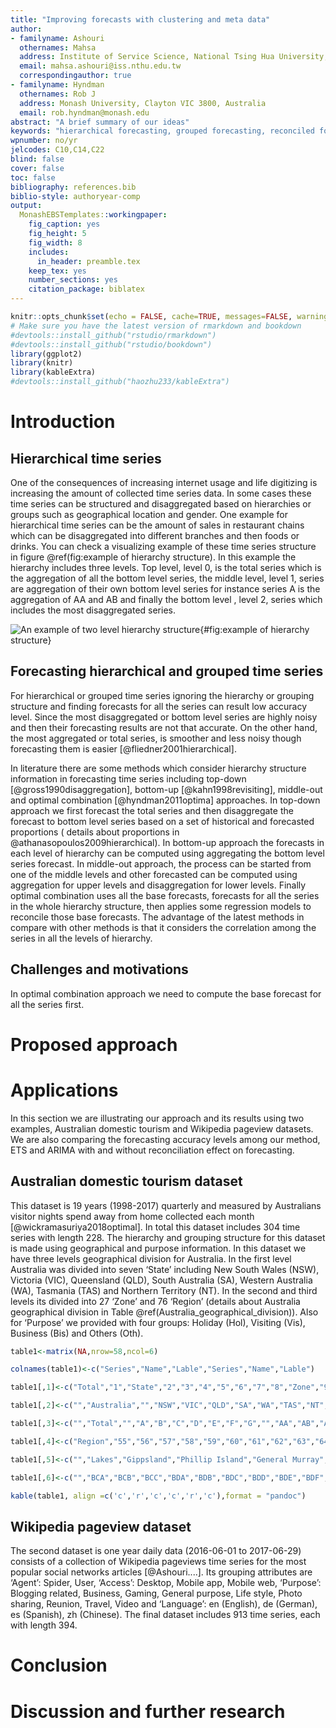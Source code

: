 ```yaml
---
title: "Improving forecasts with clustering and meta data"
author:
- familyname: Ashouri
  othernames: Mahsa
  address: Institute of Service Science, National Tsing Hua University, Taiwan
  email: mahsa.ashouri@iss.nthu.edu.tw
  correspondingauthor: true
- familyname: Hyndman
  othernames: Rob J
  address: Monash University, Clayton VIC 3800, Australia
  email: rob.hyndman@monash.edu
abstract: "A brief summary of our ideas"
keywords: "hierarchical forecasting, grouped forecasting, reconciled forecast, linear regression, ..."
wpnumber: no/yr
jelcodes: C10,C14,C22
blind: false
cover: false
toc: false
bibliography: references.bib
biblio-style: authoryear-comp
output:
  MonashEBSTemplates::workingpaper:
    fig_caption: yes
    fig_height: 5
    fig_width: 8
    includes:
      in_header: preamble.tex
    keep_tex: yes
    number_sections: yes
    citation_package: biblatex
---
```


```r
knitr::opts_chunk$set(echo = FALSE, cache=TRUE, messages=FALSE, warning=FALSE)
# Make sure you have the latest version of rmarkdown and bookdown
#devtools::install_github("rstudio/rmarkdown")
#devtools::install_github("rstudio/bookdown")
library(ggplot2)
library(knitr)
library(kableExtra)
#devtools::install_github("haozhu233/kableExtra")

```


# Introduction

## Hierarchical time series

One of the consequences of increasing internet usage and life digitizing is increasing the amount of collected time series data. In some cases these time series can be structured and disaggregated based on hierarchies or groups such as geographical location and gender. One example for hierarchical time series can be the amount of sales in restaurant chains which can be disaggregated into different branches and then foods or drinks. You can check a visualizing example of these time series structure in figure \@ref(fig:example of hierarchy structure). In this example the hierarchy includes three levels. Top level, level 0, is the total series which is the aggregation of all the bottom level series, the middle level, level 1, series are aggregation of their own bottom level series for instance series A is the aggregation of AA and AB and finally  the bottom level , level 2, series which includes the most disaggregated series. 

![An example of two level hierarchy structure](Paper-Figures/hierarchical_example.jpg){#fig:example of hierarchy structure}

## Forecasting hierarchical and grouped time series

For hierarchical or grouped time series ignoring the hierarchy or grouping structure and finding forecasts for all the series can result low accuracy level. Since the most disaggregated or bottom level series are highly noisy and then their forecasting results are not that accurate. On the other hand, the most aggregated or total series, is smoother and less noisy though forecasting them is easier [@fliedner2001hierarchical]. 

In literature there are some methods which consider hierarchy structure information in forecasting time series including top-down [@gross1990disaggregation], bottom-up [@kahn1998revisiting], middle-out and optimal combination [@hyndman2011optima] approaches. In top-down approach we first forecast the total series and then disaggregate the forecast to bottom level series based on a set of historical and forecasted proportions ( details about proportions in @athanasopoulos2009hierarchical). In bottom-up approach the forecasts in each level of hierarchy can be computed using aggregating the bottom level series forecast. In middle-out approach, the process can be started from one of the middle levels and other forecasted can be computed using aggregation for upper levels and disaggregation for lower levels. Finally optimal combination uses all the base forecasts, forecasts for all the series in the whole hierarchy structure, then applies some regression models to reconcile those base forecasts. The advantage of the latest methods in compare with other methods is that it considers the correlation among the series in all the levels of hierarchy.     

## Challenges and motivations

In optimal combination approach we need to compute the base forecast for all the series first. 

# Proposed approach

# Applications

In this section we are illustrating our approach and its results using two examples, Australian domestic tourism and Wikipedia pageview datasets. We are also comparing the forecasting accuracy levels among our method, ETS and ARIMA with and without reconciliation effect on forecasting. 

## Australian domestic tourism dataset

This dataset is 19 years (1998-2017) quarterly and measured by Australians visitor nights spend away from home collected each month [@wickramasuriya2018optimal]. In total this dataset includes 304 time series with length 228. The hierarchy and grouping structure for this dataset is made using geographical and purpose information. In this dataset we have three levels geographical division for Australia. In the first level Australia was divided into seven 'State' including New South Wales (NSW), Victoria (VIC), Queensland (QLD), South Australia (SA), Western Australia (WA), Tasmania (TAS) and Northern Territory (NT). In the second and third levels its divided into 27 'Zone' and 76 'Region' (details about Australia geographical division in Table \@ref(Australia_geographical_division)). Also for 'Purpose' we provided with four groups: Holiday (Hol), Visiting (Vis), Business (Bis) and Others (Oth).    

```r

table1<-matrix(NA,nrow=58,ncol=6)

colnames(table1)<-c("Series","Name","Lable","Series","Name","Lable")

table1[,1]<-c("Total","1","State","2","3","4","5","6","7","8","Zone","9","10","11","12","13","14","15","16","17","18","19","20","21","22","23","24","25","26","27","28","29","30","31","32","33","34","35","Region","36","37","38","39","40","41","42","43","44","45","46","47","48","49","50","51","52","53","54")

table1[,2]<-c("","Australia","","NSW","VIC","QLD","SA","WA","TAS","NT","","Metro NSW","Nth Coast NSW","Sth Coast NSW","Sth NSW","Nth NSW","ACT","Metro VIC","West Coast VIC","East Coast VIC","Nth East VIC","Nth West VIC","Metro QLD","Central Coast QLD","Nth Coast QLD","Inland QLD","Metro SA","Sth Coast SA","Inland SA","West Coast SA","West Coast WA","Nth WA","Sth WA","Sth TAS","Nth East TAS","Nth West TAS","Nth Coast NT","Central NT","","Sydney","Central Coast","Hunter","North Coast NSW","Northern Rivers Tropical NSW","South Coast","Snowy Mountains","Capital Country","The Murray","Riverina","Central NSW","New England North West","Outback NSW","Blue Mountains","Canberra","Melbourne","Peninsula","Geelong","Western")

table1[,3]<-c("","Total","","A","B","C","D","E","F","G","","AA","AB","AC","AD","AE","AF","BA","BB","BC","BD","BE","CA","CB","CC","CD","DA","DB","DC","DD","EA","EB","EC","FA","FB","FC","GA","GB","","AAA","AAB","ABA","ABB","ABC","ACA","ADA","ADB","ADC","ADD","AEA","AEB","AEC","AED","AFA","BAA","BAB","BAc","BBA")

table1[,4]<-c("Region","55","56","57","58","59","60","61","62","63","64","65","66","67","68","69","70","71","72","73","74","75","76","77","78","79","80","81","82","83","84","85","86","87","88","89","90","91","92","93","94","95","96","97","98","99","100","101","102","103","104","105","106","107","108","109","110","111")

table1[,5]<-c("","Lakes","Gippsland","Phillip Island","General Murray","Goulburn","High Country","Merbourne East","Upper Yarra","Murray East","Wimmera+Mallee","Western Grampians","Bendigo Loddon","Macedon","Spa Country","Ballarat","Central Highlands","Gold Coast","Brisbane","Sunshine Coast","Central Queensland","Bundaberg","Fraser Coast","Mackay","Whitsundays","Northern","Tropical North Queensland","Darling Downs","Outback","Adelaide","Barrosa","Adelaide Hills","Limestone Coast","Fleurieu Peninsula","Kangaroo Island","Murraylands","Riverland","Clare Valley","Flinders Range and Outback","Eyre Peninsula","Yorke Peninsula","Australia's Coral Coast","Experience Perth","Australia's SouthWest","Australia's North West","Australia's Golden Outback","Hobart and the South","East Coast","Launceston, Tamar and the North","North West","Wilderness West","Darwin","Kakadu Arnhem","Katherine Daly","Barkly","Lasseter","Alice Springs","MacDonnell")

table1[,6]<-c("","BCA","BCB","BCC","BDA","BDB","BDC","BDD","BDE","BDF","BEA","BEB","BEC","BED","BEE","BEF","BEG","CAA","CAB","CAC","CBA","CBB","CBC","CBD","CCA","CCB","CCC","CDA","CDB","DAA","DAB","DAC","DBA","DBB","DBC","DCA","DCB","DCC","DCD","DDA","DDB","EAA","EAB","EAC","EBA","ECA","FAA","FBA","FBB","FCA","FCB","GAA","GAB","GAC","GBA","GBB","GBC","GBD")

kable(table1, align =c('c','r','c','c','r','c'),format = "pandoc")

```

## Wikipedia pageview dataset

The second dataset is one year daily data (2016-06-01 to 2017-06-29) consists of a collection of Wikipedia pageviews time series for the most popular social networks articles [@Ashouri....]. Its grouping attributes are 'Agent': Spider, User, 'Access': Desktop, Mobile app, Mobile web, 'Purpose': Blogging related, Business, Gaming, General purpose, Life style, Photo sharing, Reunion, Travel, Video and 'Language': en (English), de (German), es (Spanish), zh (Chinese). The final dataset includes 913 time series, each with length 394.  

# Conclusion

# Discussion and further research